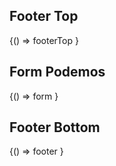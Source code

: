 

<Meta title="Modules/Footer" />

## Footer Top
<Canvas>
 <Story name="Primary">
  {() => footerTop
  }
 </Story>
</Canvas>


## Form Podemos
<Canvas>
 <Story name="Form-Podemos">
  {() => form
  }
 </Story>
</Canvas>



## Footer Bottom
<Canvas>
 <Story name="Footer-Bottom">
  {() => footer
  }
 </Story>
</Canvas>
